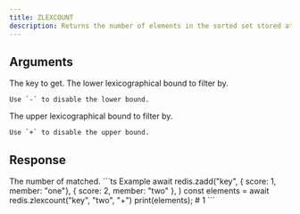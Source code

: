 ```yaml
---
title: ZLEXCOUNT
description: Returns the number of elements in the sorted set stored at key filterd by lex.
---
```



## Arguments 

<ParamField body="key" type="string" required>
  The key to get.
</ParamField>

<ParamField body="min" type="string" required>
    The lower lexicographical bound to filter by.

    Use `-` to disable the lower bound.
</ParamField>


<ParamField body="max" type="string" required>
    The upper lexicographical bound to filter by.

    Use `+` to disable the upper bound.
</ParamField>

## Response

<ResponseField type="integer" required>
    The number of matched.
</ResponseField>



<RequestExample>
```ts Example
await redis.zadd("key", 
    { score: 1, member: "one"}, 
    { score: 2, member: "two" },
)
const elements = await redis.zlexcount("key", "two", "+")
print(elements); # 1
```
</RequestExample>
